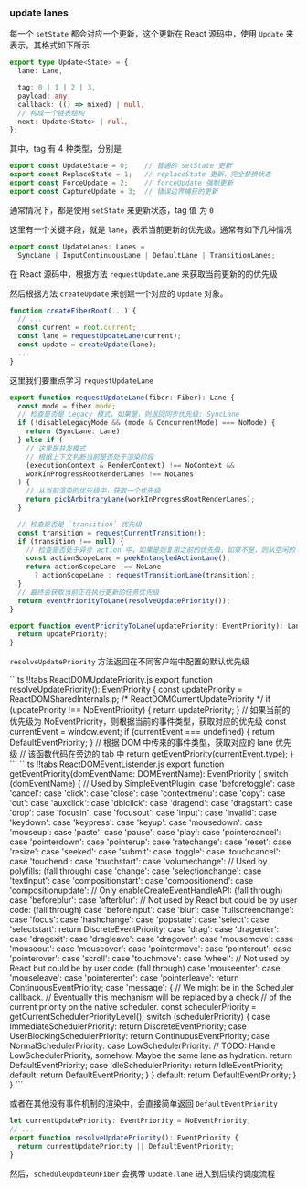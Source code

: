 
### update lanes

每一个 `setState` 都会对应一个更新，这个更新在 React 源码中，使用 `Update` 来表示。其格式如下所示

```ts
export type Update<State> = {
  lane: Lane,

  tag: 0 | 1 | 2 | 3,
  payload: any,
  callback: (() => mixed) | null,
  // 构成一个链表结构
  next: Update<State> | null,
};
```

其中，tag 有 4 种类型，分别是

```ts
export const UpdateState = 0;    // 普通的 setState 更新
export const ReplaceState = 1;   // replaceState 更新，完全替换状态
export const ForceUpdate = 2;    // forceUpdate 强制更新
export const CaptureUpdate = 3;  // 错误边界捕获的更新
```

通常情况下，都是使用 `setState` 来更新状态，tag 值 为 `0`

这里有一个关键字段，就是 `lane`，表示当前更新的优先级。通常有如下几种情况

```ts
export const UpdateLanes: Lanes =
  SyncLane | InputContinuousLane | DefaultLane | TransitionLanes;
```

在 React 源码中，根据方法 `requestUpdateLane` 来获取当前更新的的优先级

然后根据方法 `createUpdate` 来创建一个对应的 `Update` 对象。

```ts
function createFiberRoot(...) {
  // ...
  const current = root.current;
  const lane = requestUpdateLane(current);
  const update = createUpdate(lane);
  ...
}
```

这里我们要重点学习 `requestUpdateLane`

```ts
export function requestUpdateLane(fiber: Fiber): Lane {
  const mode = fiber.mode;
  // 检查是否是 Legacy 模式，如果是，则返回同步优先级: SyncLane
  if (!disableLegacyMode && (mode & ConcurrentMode) === NoMode) {
    return (SyncLane: Lane);
  } else if (
    // 这里是并发模式
    // 根据上下文判断当前是否处于渲染阶段
    (executionContext & RenderContext) !== NoContext &&
    workInProgressRootRenderLanes !== NoLanes
  ) {
    // 从当前渲染的优先级中，获取一个优先级
    return pickArbitraryLane(workInProgressRootRenderLanes);
  }

  // 检查是否是 `transition` 优先级
  const transition = requestCurrentTransition();
  if (transition !== null) {
    // 检查是否处于异步 action 中，如果是则复用之前的优先级，如果不是，则从空闲的 `transition lane` 中获取一个 lane，如果都被占用，则使用最高优先级
    const actionScopeLane = peekEntangledActionLane();
    return actionScopeLane !== NoLane
      ? actionScopeLane : requestTransitionLane(transition);
  }
  // 最终会获取当前正在执行更新的任务优先级
  return eventPriorityToLane(resolveUpdatePriority());
}
```


```ts
export function eventPriorityToLane(updatePriority: EventPriority): Lane {
  return updatePriority;
}
```

`resolveUpdatePriority` 方法返回在不同客户端中配置的默认优先级

<CodeTabs>
```ts !!tabs ReactDOMUpdatePriority.js
export function resolveUpdatePriority(): EventPriority {
  const updatePriority = ReactDOMSharedInternals.p; /* ReactDOMCurrentUpdatePriority */
  if (updatePriority !== NoEventPriority) {
    return updatePriority;
  }
  // 如果当前的优先级为 NoEventPriority，则根据当前的事件类型，获取对应的优先级
  const currentEvent = window.event;
  if (currentEvent === undefined) {
    return DefaultEventPriority;
  }
  // 根据 DOM 中传来的事件类型，获取对应的 lane 优先级
  // 该函数代码在旁边的 tab 中
  return getEventPriority(currentEvent.type);
}
```
```ts !!tabs ReactDOMEventListender.js
export function getEventPriority(domEventName: DOMEventName): EventPriority {
  switch (domEventName) {
    // Used by SimpleEventPlugin:
    case 'beforetoggle':
    case 'cancel':
    case 'click':
    case 'close':
    case 'contextmenu':
    case 'copy':
    case 'cut':
    case 'auxclick':
    case 'dblclick':
    case 'dragend':
    case 'dragstart':
    case 'drop':
    case 'focusin':
    case 'focusout':
    case 'input':
    case 'invalid':
    case 'keydown':
    case 'keypress':
    case 'keyup':
    case 'mousedown':
    case 'mouseup':
    case 'paste':
    case 'pause':
    case 'play':
    case 'pointercancel':
    case 'pointerdown':
    case 'pointerup':
    case 'ratechange':
    case 'reset':
    case 'resize':
    case 'seeked':
    case 'submit':
    case 'toggle':
    case 'touchcancel':
    case 'touchend':
    case 'touchstart':
    case 'volumechange':
    // Used by polyfills: (fall through)
    case 'change':
    case 'selectionchange':
    case 'textInput':
    case 'compositionstart':
    case 'compositionend':
    case 'compositionupdate':
    // Only enableCreateEventHandleAPI: (fall through)
    case 'beforeblur':
    case 'afterblur':
    // Not used by React but could be by user code: (fall through)
    case 'beforeinput':
    case 'blur':
    case 'fullscreenchange':
    case 'focus':
    case 'hashchange':
    case 'popstate':
    case 'select':
    case 'selectstart':
      return DiscreteEventPriority;
    case 'drag':
    case 'dragenter':
    case 'dragexit':
    case 'dragleave':
    case 'dragover':
    case 'mousemove':
    case 'mouseout':
    case 'mouseover':
    case 'pointermove':
    case 'pointerout':
    case 'pointerover':
    case 'scroll':
    case 'touchmove':
    case 'wheel':
    // Not used by React but could be by user code: (fall through)
    case 'mouseenter':
    case 'mouseleave':
    case 'pointerenter':
    case 'pointerleave':
      return ContinuousEventPriority;
    case 'message': {
      // We might be in the Scheduler callback.
      // Eventually this mechanism will be replaced by a check
      // of the current priority on the native scheduler.
      const schedulerPriority = getCurrentSchedulerPriorityLevel();
      switch (schedulerPriority) {
        case ImmediateSchedulerPriority:
          return DiscreteEventPriority;
        case UserBlockingSchedulerPriority:
          return ContinuousEventPriority;
        case NormalSchedulerPriority:
        case LowSchedulerPriority:
          // TODO: Handle LowSchedulerPriority, somehow. Maybe the same lane as hydration.
          return DefaultEventPriority;
        case IdleSchedulerPriority:
          return IdleEventPriority;
        default:
          return DefaultEventPriority;
      }
    }
    default:
      return DefaultEventPriority;
  }
}
```

</CodeTabs>

或者在其他没有事件机制的渲染中，会直接简单返回 `DefaultEventPriority`

```ts
let currentUpdatePriority: EventPriority = NoEventPriority;
// ...
export function resolveUpdatePriority(): EventPriority {
  return currentUpdatePriority || DefaultEventPriority;
}
```

然后，`scheduleUpdateOnFiber` 会携带 `update.lane` 进入到后续的调度流程
